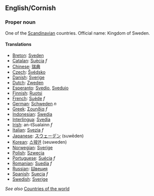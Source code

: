 ==English/Cornish==

===Proper noun===

One of the [[Scandinavian]] countries. Official name: Kingdom of Sweden.

====Translations====

*[[Breton]]: [[Sveden]]
*[[Catalan]]: [[Suècia]] ''f''
*[[Chinese]]: [[瑞典]]
*[[Czech]]: [[Švédsko]]
*[[Danish]]: [[Sverige]]
*[[Dutch]]: [[Zweden]]
*[[Esperanto]]: [[Svedio]], [[Svedujo]]
*[[Finnish]]: [[Ruotsi]]
*[[French]]: [[Suède]] ''f''
*[[German]]: [[Schweden]] ''n''
*[[Greek]]: [[Σουηδία]] ''f''
*[[Indonesian]]: [[Swedia]]
*[[Interlingua]]: [[Svedia]]
*[[Irish]]: an-tSualainn ''f''
*[[Italian]]: [[Svezia]] ''f''
*[[Japanese]]: [[スウェーデン]] (suwēden)
*[[Korean]]: [[스웨덴]] (seuweden)
*[[Norwegian]]: [[Sverige]]
*[[Polish]]: [[Szwecja]]
*[[Portuguese]]: [[Suécia]] ''f''
*[[Romanian]]: [[Suedia]] ''f''
*[[Russian]]: [[Швеция]]
*[[Spanish]]: [[Suecia]] ''f''
*[[Swedish]]: [[Sverige]]

''See also'' [[Countries of the world]]